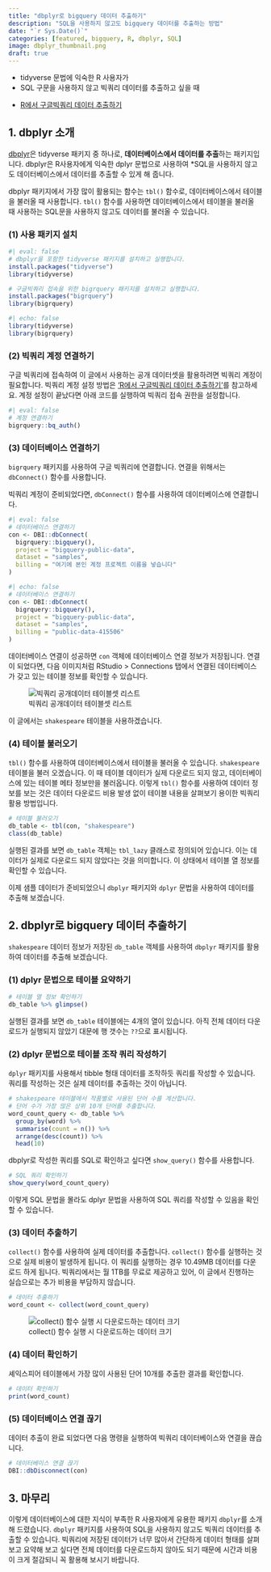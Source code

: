 ```yaml
---
title: "dbplyr로 bigquery 데이터 추출하기"
description: "SQL을 사용하지 않고도 bigquery 데이터를 추출하는 방법"
date: "`r Sys.Date()`"
categories: [featured, bigquery, R, dbplyr, SQL]
image: dbplyr_thumbnail.png
draft: true
---
```


::: {.callout-tip title="누가, 언제 읽으면 좋을까?"}
-   tidyverse 문법에 익숙한 R 사용자가\
-   SQL 구문을 사용하지 않고 빅쿼리 데이터를 추출하고 싶을 때\
:::

::: {.callout-note title="이 글에서 다루지 않는 내용"}
-   [R에서 구글빅쿼리 데이터 추출하기](https://seheeopark.rbind.io/posts/bigquery-r/bigquery-r)
:::

## 1. dbplyr 소개 

[dbplyr](https://dbplyr.tidyverse.org)은 tidyverse 패키지 중 하나로, **데이터베이스에서 데이터를 추출**하는 패키지입니다. dbplyr은 R사용자에게 익숙한 dplyr 문법으로 사용하여 *SQL을 사용하지 않고도 데이터베이스에서 데이터를 추출할 수 있게 해 줍니다.  

dbplyr 패키지에서 가장 많이 활용되는 함수는 `tbl()` 함수로, 데이터베이스에서 테이블을 불러올 때 사용합니다. `tbl()` 함수를 사용하면 데이터베이스에서 테이블을 불러올 때 사용하는 SQL문을 사용하지 않고도 데이터를 불러올 수 있습니다.  

### (1) 사용 패키지 설치 

```r
#| eval: false 
# dbplyr을 포함한 tidyverse 패키지를 설치하고 실행합니다. 
install.packages("tidyverse")
library(tidyverse)

# 구글빅쿼리 접속을 위한 bigrquery 패키지를 설치하고 실행합니다.
install.packages("bigrquery")
library(bigrquery)
```

```r
#| echo: false 
library(tidyverse)
library(bigrquery)
```

### (2) 빅쿼리 계정 연결하기 

구글 빅쿼리에 접속하여 이 글에서 사용하는 공개 데이터셋을 활용하려면 빅쿼리 계정이 필요합니다. 빅쿼리 계정 설정 방법은 ['R에서 구글빅쿼리 데이터 추출하기'](https://seheeopark.rbind.io/posts/bigquery-r/bigquery-r)를 참고하세요. 계정 설정이 끝났다면 아래 코드를 실행하여 빅쿼리 접속 권한을 설정합니다. 

```r
#| eval: false
# 계정 연결하기 
bigrquery::bq_auth()
```

### (3) 데이터베이스 연결하기

`bigrquery` 패키지를 사용하여 구글 빅쿼리에 연결합니다. 연결을 위해서는 `dbConnect()` 함수를 사용합니다.  

빅쿼리 계정이 준비되었다면, `dbConnect()` 함수를 사용하여 데이터베이스에 연결합니다.  

```r
#| eval: false 
# 데이터베이스 연결하기 
con <- DBI::dbConnect(
  bigrquery::bigquery(),
  project = "bigquery-public-data",
  dataset = "samples",
  billing = "여기에 본인 계정 프로젝트 이름을 넣습니다"
)
```

```r
#| echo: false 
# 데이터베이스 연결하기 
con <- DBI::dbConnect(
  bigrquery::bigquery(),
  project = "bigquery-public-data",
  dataset = "samples",
  billing = "public-data-415506"
)
```

데이터베이스 연결이 성공하면 `con` 객체에 데이터베이스 연결 정보가 저장됩니다. 연결이 되었다면, 다음 이미지처럼 RStudio > Connections 탭에서 연결된 데이터베이스가 갖고 있는 테이블 정보를 확인할 수 있습니다. 

![빅쿼리 공개데이터 테이블셋 리스트](bigquery_publicdata_con.png)  

이 글에서는 `shakespeare` 테이블을 사용하겠습니다.

### (4) 테이블 불러오기  

`tbl()` 함수를 사용하여 데이터베이스에서 테이블을 불러올 수 있습니다. `shakespeare` 테이블을 불러 오겠습니다. 이 때 테이블 데이터가 실제 다운로드 되지 않고, 데이터베이스에 있는 테이블 메타 정보만을 불러옵니다. 이렇게 `tbl()` 함수를 사용하여 데이터 정보를 보는 것은 데이터 다운로드 비용 발생 없이 테이블 내용을 살펴보기 용이한 빅쿼리 활용 방법입니다. 
 
```r
# 테이블 불러오기    
db_table <- tbl(con, "shakespeare")
class(db_table)
```

실행된 결과를 보면 `db_table` 객체는 `tbl_lazy` 클래스로 정의되어 있습니다. 이는 데이터가 실제로 다운로드 되지 않았다는 것을 의미합니다. 이 상태에서 테이블 열 정보를 확인할 수 있습니다. 

이제 샘플 데이터가 준비되었으니 `dbplyr` 패키지와 `dplyr` 문법을 사용하여 데이터를 추출해 보겠습니다.  

## 2. dbplyr로 bigquery 데이터 추출하기

`shakespeare` 데이터 정보가 저장된 `db_table` 객체를 사용하여 `dbplyr` 패키지를 활용하여 데이터를 추출해 보겠습니다. 

### (1) dplyr 문법으로 테이블 요약하기 

```r
# 테이블 열 정보 확인하기
db_table %>% glimpse()
```

실행된 결과를 보면 `db_table` 테이블에는 4개의 열이 있습니다. 아직 전체 데이터 다운로드가 실행되지 않았기 대문에 행 갯수는 `??`으로 표시됩니다. 

### (2) dplyr 문법으로 테이블 조작 쿼리 작성하기 

`dplyr` 패키지를 사용해서 tibble 형태 데이터를 조작하듯 쿼리를 작성할 수 있습니다. 쿼리를 작성하는 것은 실제 데이터를 추출하는 것이 아닙니다. 

```r
# shakespeare 테이블에서 작품별로 사용된 단어 수를 계산합니다.
# 단어 수가 가장 많은 상위 10개 단어를 추출합니다. 
word_count_query <- db_table %>% 
  group_by(word) %>% 
  summarise(count = n()) %>% 
  arrange(desc(count)) %>% 
  head(10)
```

dbplyr로 작성한 쿼리를 SQL로 확인하고 싶다면 `show_query()` 함수를 사용합니다.  

```r
# SQL 쿼리 확인하기
show_query(word_count_query)
```
이렇게 SQL 문법을 몰라도 dplyr 문법을 사용하여 SQL 쿼리를 작성할 수 있음을 확인할 수 있습니다.  

### (3) 데이터 추출하기

`collect()` 함수를 사용하여 실제 데이터를 추출합니다. `collect()` 함수를 실행하는 것으로 실제 비용이 발생하게 됩니다. 이 쿼리를 실행하는 경우 10.49MB 데이터를 다운로드 하게 됩니다. 빅쿼리에서는 월 1TB를 무료로 제공하고 있어, 이 글에서 진행하는 실습으로는 추가 비용을 부담하지 않습니다. 

```r
# 데이터 추출하기
word_count <- collect(word_count_query)
```

![collect() 함수 실행 시 다운로드하는 데이터 크기](word_count_size.png)

### (4) 데이터 확인하기 

셰익스피어 테이블에서 가장 많이 사용된 단어 10개를 추출한 결과를 확인합니다. 

```r
# 데이터 확인하기
print(word_count)
```

### (5) 데이터베이스 연결 끊기 

데이터 추출이 완료 되었다면 다음 명령을 실행하여 빅쿼리 데이터베이스와 연결을 끊습니다.  

```r
# 데이터베이스 연결 끊기
DBI::dbDisconnect(con)
```

## 3. 마무리 

이렇게 데이터베이스에 대한 지식이 부족한 R 사용자에게 유용한 패키지 `dbplyr`를 소개해 드렸습니다. `dbplyr` 패키지를 사용하여 SQL을 사용하지 않고도 빅쿼리 데이터를 추출할 수 있습니다. 빅쿼리에 저장된 데이터가 너무 많아서 간단하게 데이터 형태를 살펴보고 요약해 보고 싶다면 전체 데이터를 다운로드하지 않아도 되기 때문에 시간과 비용이 크게 절감되니 꼭 활용해 보시기 바랍니다.  

